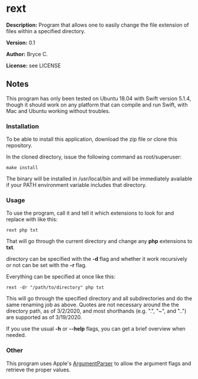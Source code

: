 =rext=

'''Description:''' Program that allows one to easily change the file extension of files within a specified directory.

'''Version:''' 0.1

'''Author:''' Bryce C.

'''License:''' see LICENSE

==Notes==

This program has only been tested on Ubuntu 18.04 with Swift version 5.1.4, though it should work on any platform that can compile and run Swift, with Mac and Ubuntu working without troubles.

===Installation===

To be able to install this application, download the zip file or clone this repository.

In the cloned directory, issue the following command as root/superuser:

<pre>
make install
</pre>

The binary will be installed in /usr/local/bin and will be immediately available if your PATH environment variable includes that directory.

===Usage===

To use the program, call it and tell it which extensions to look for and replace with like this:

<pre>
rext php txt
</pre>

That will go through the current directory and change any '''php''' extensions to '''txt'''.

directory can be specified with the <strong>-d</strong> flag and whether it work recursively or not can be set with the <strong>-r</strong> flag.

Everything can be specified at once like this:

<pre>
rext -dr "/path/to/directory" php txt
</pre>

This will go through the specified directory and all subdirectories and do the same renaming job as above. Quotes are not necessary around the the directory path, as of 3/2/2020, and most shorthands (e.g. ".", "~", and "..") are supported as of 3/19/2020.

If you use the usual '''-h''' or '''--help''' flags, you can get a brief overview when needed.

===Other===

This program uses Apple's <a href="https://github.com/apple/swift-argument-parser">ArgumentParser</a> to allow the argument flags and retrieve the proper values.
